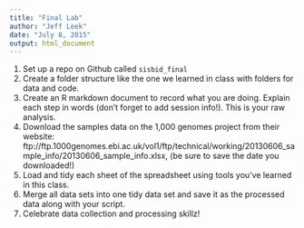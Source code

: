 ---
title: "Final Lab"
author: "Jeff Leek"
date: "July 8, 2015"
output: html_document
---

1. Set up a repo on Github called `sisbid_final`
2. Create a folder structure like the one we learned in class with folders for data and code. 
3. Create an R markdown document to record what you are doing. Explain each step in words (don't forget to add session info!). This is your raw analysis. 
4. Download the samples data on the 1,000 genomes project from their website: ftp://ftp.1000genomes.ebi.ac.uk/vol1/ftp/technical/working/20130606_sample_info/20130606_sample_info.xlsx, (be sure to save the date you downloaded!)
5. Load and tidy each sheet of the spreadsheet using tools you've learned in this class. 
6. Merge all data sets into one tidy data set and save it as the processed data along with your script. 
7. Celebrate data collection and processing skillz!


